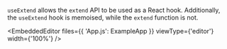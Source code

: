 
`useExtend` allows the `extend` API to be used as a React hook. Additionally, the `useExtend` hook is memoised, while the `extend` function is not.

<EmbeddedEditor
    files={{ 'App.js': ExampleApp }}
    viewType={'editor'}
    width={'100%'} />
